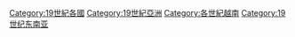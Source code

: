 [[Category:19世紀各國|Category:19世紀各國]]
[[Category:19世紀亞洲|Category:19世紀亞洲]]
[[Category:各世紀越南|Category:各世紀越南]]
[[Category:19世纪东南亚|Category:19世纪东南亚]]